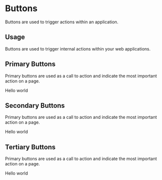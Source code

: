 
<Meta title="Design System/Buttons" component={PrimaryButton} />

# Buttons

Buttons are used to trigger actions within an application.

## Usage

Buttons are used to trigger internal actions within your web applications.

## Primary Buttons

Primary buttons are used as a call to action and indicate the most important action on a page.

<Canvas>
  <Story name="primary">
    <PrimaryButton>Hello world</PrimaryButton>
  </Story>
</Canvas>

## Secondary Buttons

Primary buttons are used as a call to action and indicate the most important action on a page.

<Canvas>
  <Story name="secondary">
    <SecondaryButton>Hello world</SecondaryButton>
  </Story>
</Canvas>

## Tertiary Buttons

Primary buttons are used as a call to action and indicate the most important action on a page.

<Canvas>
  <Story name="tertiary">
    <TertiaryButton>Hello world</TertiaryButton>
  </Story>
</Canvas>